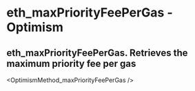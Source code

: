 # eth_maxPriorityFeePerGas  - Optimism

## eth_maxPriorityFeePerGas. Retrieves the maximum priority fee per gas


<OptimismMethod_maxPriorityFeePerGas  />
